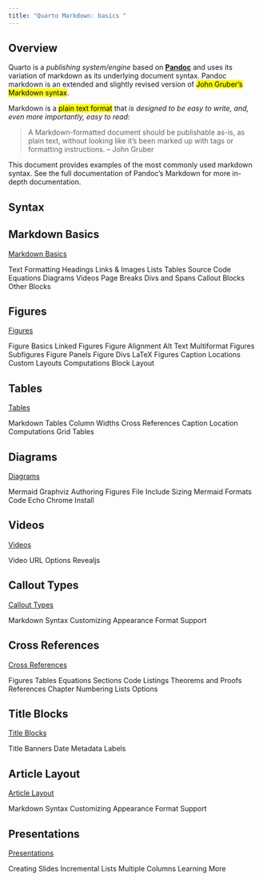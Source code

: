 ```yaml
---
title: "Quarto Markdown: basics "
---
```


## Overview
Quarto is a *publishing system/engine* based on [**Pandoc**](https://pandoc.org/) and uses its variation of markdown as its underlying document syntax. Pandoc markdown is an extended and slightly revised version of <mark>John Gruber’s Markdown syntax</mark>.

Markdown is a <mark>plain text format</mark> that *is designed to be easy to write, and, even more importantly, easy to read*:

> A Markdown-formatted document should be publishable as-is, as plain text, without looking like it’s been marked up with tags or formatting instructions. – John Gruber

This document provides examples of the most commonly used markdown syntax. See the full documentation of Pandoc’s Markdown for more in-depth documentation.

## Syntax

::: {.callout-tip collapse="false"  layout-ncol=2  icon=false}
## Markdown Basics
[Markdown Basics](https://quarto.org/docs/authoring/markdown-basics.html){#Markdown-Basics}

Text Formatting
Headings
Links & Images
Lists
Tables
Source Code
Equations
Diagrams
Videos
Page Breaks
Divs and Spans
Callout Blocks
Other Blocks 
:::

::: {.callout-tip collapse="false" layout-ncol=2 icon=false}
## Figures
[Figures](https://quarto.org/docs/authoring/markdown-basics.html){#Figures}

Figure Basics
Linked Figures
Figure Alignment
Alt Text
Multiformat Figures
Subfigures
Figure Panels
Figure Divs
LaTeX Figures
Caption Locations
Custom Layouts
Computations
Block Layout
:::

::: {.callout-tip collapse="false" layout-ncol=2  icon=false}
## Tables
[Tables](https://quarto.org/docs/authoring/Tables.html){#Tables}

Markdown Tables
Column Widths
Cross References
Caption Location
Computations
Grid Tables
:::

::: {.callout-tip collapse="false" layout-ncol=2  icon=false}
## Diagrams
[Diagrams](https://quarto.org/docs/authoring/Diagrams.html){#Diagrams}

Mermaid
Graphviz
Authoring
Figures
File Include
Sizing
Mermaid Formats
Code Echo
Chrome Install
:::

::: {.callout-tip collapse="false" layout-ncol=2  icon=false}
## Videos
[Videos](https://quarto.org/docs/authoring/Diagrams.html){#Videos}

Video URL
Options
Revealjs
:::

::: {.callout-tip collapse="false" layout-ncol=2  icon=false}
## Callout Types
[Callout Types](https://quarto.org/docs/authoring/Callouts.html){#Callout-Types}

Markdown Syntax
Customizing Appearance
Format Support
:::

::: {.callout-tip collapse="false" layout-ncol=2  icon=false}
## Cross References
[Cross References](https://quarto.org/docs/authoring/Cross-References.html){#Cross-References}

Figures
Tables
Equations
Sections
Code Listings
Theorems and Proofs
References
Chapter Numbering
Lists
Options
:::

::: {.callout-tip collapse="false" layout-ncol=2  icon=false}
## Title Blocks
[Title Blocks](https://quarto.org/docs/authoring/Title-Blocks.html){#Title-Blocks}

Title Banners
Date
Metadata Labels
:::

::: {.callout-tip collapse="false" layout-ncol=2  icon=false}
## Article Layout
[Article Layout](https://quarto.org/docs/authoring/Article-Layout.html){#Article-Layout}

Markdown Syntax
Customizing Appearance
Format Support
:::

::: {.callout-tip collapse="false" layout-ncol=2  icon=false}
## Presentations
[Presentations](https://quarto.org/docs/Presentations.html){#APresentations}

Creating Slides
Incremental Lists
Multiple Columns
Learning More
:::